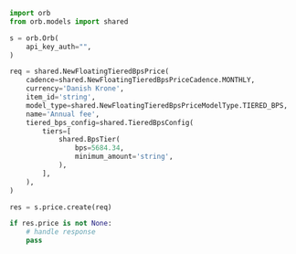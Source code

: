 ```python CreatePrice.py
import orb
from orb.models import shared

s = orb.Orb(
    api_key_auth="",
)

req = shared.NewFloatingTieredBpsPrice(
    cadence=shared.NewFloatingTieredBpsPriceCadence.MONTHLY,
    currency='Danish Krone',
    item_id='string',
    model_type=shared.NewFloatingTieredBpsPriceModelType.TIERED_BPS,
    name='Annual fee',
    tiered_bps_config=shared.TieredBpsConfig(
        tiers=[
            shared.BpsTier(
                bps=5684.34,
                minimum_amount='string',
            ),
        ],
    ),
)

res = s.price.create(req)

if res.price is not None:
    # handle response
    pass
```
